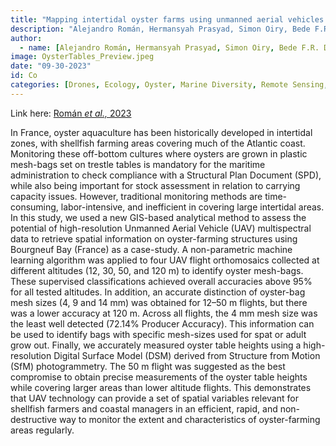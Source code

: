 ```yaml
---
title: "Mapping intertidal oyster farms using unmanned aerial vehicles (UAV) high-resolution multispectral data"
description: "Alejandro Román, Hermansyah Prasyad, Simon Oiry, Bede F.R. Davies, Guillaume Brunier & Laurent Barillé́"
author:
  - name: [Alejandro Román, Hermansyah Prasyad, Simon Oiry, Bede F.R. Davies, Guillaume Brunier & Laurent Barillé]
image: OysterTables_Preview.jpeg
date: "09-30-2023"
id: Co
categories: [Drones, Ecology, Oyster, Marine Diversity, Remote Sensing, Co-Author]
---
```


Link here: [Román *et al.,* 2023](https://www.sciencedirect.com/science/article/pii/S0272771423002226)

In France, oyster aquaculture has been historically developed in intertidal zones, with shellfish farming areas covering much of the Atlantic coast. Monitoring these off-bottom cultures where oysters are grown in plastic mesh-bags set on trestle tables is mandatory for the maritime administration to check compliance with a Structural Plan Document (SPD), while also being important for stock assessment in relation to carrying capacity issues. However, traditional monitoring methods are time-consuming, labor-intensive, and inefficient in covering large intertidal areas. In this study, we used a new GIS-based analytical method to assess the potential of high-resolution Unmanned Aerial Vehicle (UAV) multispectral data to retrieve spatial information on oyster-farming structures using Bourgneuf Bay (France) as a case-study. A non-parametric machine learning algorithm was applied to four UAV flight orthomosaics collected at different altitudes (12, 30, 50, and 120 m) to identify oyster mesh-bags. These supervised classifications achieved overall accuracies above 95% for all tested altitudes. In addition, an accurate distinction of oyster-bag mesh sizes (4, 9 and 14 mm) was obtained for 12–50 m flights, but there was a lower accuracy at 120 m. Across all flights, the 4 mm mesh size was the least well detected (72.14% Producer Accuracy). This information can be used to identify bags with specific mesh-sizes used for spat or adult grow out. Finally, we accurately measured oyster table heights using a high-resolution Digital Surface Model (DSM) derived from Structure from Motion (SfM) photogrammetry. The 50 m flight was suggested as the best compromise to obtain precise measurements of the oyster table heights while covering larger areas than lower altitude flights. This demonstrates that UAV technology can provide a set of spatial variables relevant for shellfish farmers and coastal managers in an efficient, rapid, and non-destructive way to monitor the extent and characteristics of oyster-farming areas regularly.

